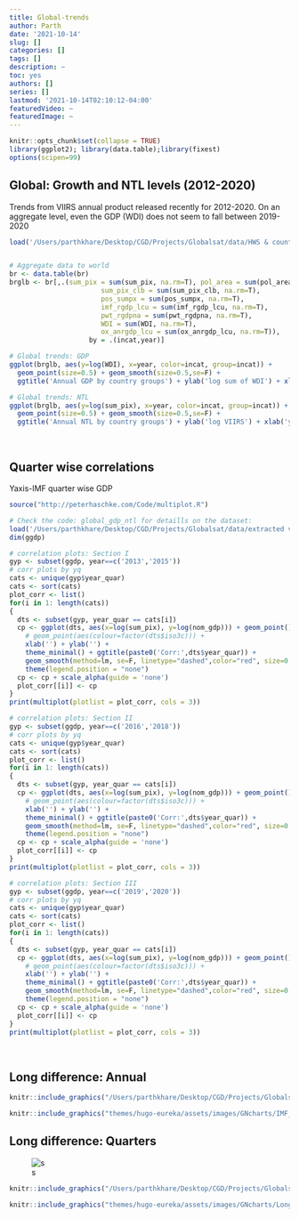 ```yaml
---
title: Global-trends
author: Parth
date: '2021-10-14'
slug: []
categories: []
tags: []
description: ~
toc: yes
authors: []
series: []
lastmod: '2021-10-14T02:10:12-04:00'
featuredVideo: ~
featuredImage: ~
---
```



```r
knitr::opts_chunk$set(collapse = TRUE)
library(ggplot2); library(data.table);library(fixest)
options(scipen=99)
```

## Global: Growth and NTL levels (2012-2020)
Trends from VIIRS annual product released recently for 2012-2020.
On an aggregate level, even the GDP (WDI) does not seem to fall between 2019-2020

```r
load('/Users/parthkhare/Desktop/CGD/Projects/Globalsat/data/HWS & country level/country_year regdata/Ctyr_Jul1_BaseregHML.RData')


# Aggregate data to world
br <- data.table(br)
brglb <- br[,.(sum_pix = sum(sum_pix, na.rm=T), pol_area = sum(pol_area, na.rm=T),
                       sum_pix_clb = sum(sum_pix_clb, na.rm=T), 
                       pos_sumpx = sum(pos_sumpx, na.rm=T),
                       imf_rgdp_lcu = sum(imf_rgdp_lcu, na.rm=T), 
                       pwt_rgdpna = sum(pwt_rgdpna, na.rm=T),
                       WDI = sum(WDI, na.rm=T), 
                       ox_anrgdp_lcu = sum(ox_anrgdp_lcu, na.rm=T)),
                    by = .(incat,year)]

# Global trends: GDP
ggplot(brglb, aes(y=log(WDI), x=year, color=incat, group=incat)) + 
  geom_point(size=0.5) + geom_smooth(size=0.5,se=F) + 
  ggtitle('Annual GDP by country groups') + ylab('log sum of WDI') + xlab('years') 

# Global trends: NTL
ggplot(brglb, aes(y=log(sum_pix), x=year, color=incat, group=incat)) + 
  geom_point(size=0.5) + geom_smooth(size=0.5,se=F) + 
  ggtitle('Annual NTL by country groups') + ylab('log VIIRS') + xlab('years') 
```


&nbsp;
&nbsp;

## Quarter wise correlations

Yaxis-IMF quarter wise GDP

```r
source("http://peterhaschke.com/Code/multiplot.R")

# Check the code: global_gdp_ntl for detaills on the dataset:
load('/Users/parthkhare/Desktop/CGD/Projects/Globalsat/data/extracted viirs/compiled global ntl/Global GDP quarter/IMFGDP_VRSmon_q.RData')
dim(ggdp)

# correlation plots: Section I
gyp <- subset(ggdp, year==c('2013','2015'))
# corr plots by yq
cats <- unique(gyp$year_quar)
cats <- sort(cats)
plot_corr <- list()
for(i in 1: length(cats))
{
  dts <- subset(gyp, year_quar == cats[i])
  cp <- ggplot(dts, aes(x=log(sum_pix), y=log(nom_gdp))) + geom_point() +
    # geom_point(aes(colour=factor(dts$iso3c))) +
    xlab('') + ylab('') +
    theme_minimal() + ggtitle(paste0('Corr:',dts$year_quar)) +
    geom_smooth(method=lm, se=F, linetype="dashed",color="red", size=0.35) +
    theme(legend.position = "none")
  cp <- cp + scale_alpha(guide = 'none')
  plot_corr[[i]] <- cp
}
print(multiplot(plotlist = plot_corr, cols = 3))

# correlation plots: Section II
gyp <- subset(ggdp, year==c('2016','2018'))
# corr plots by yq
cats <- unique(gyp$year_quar)
cats <- sort(cats)
plot_corr <- list()
for(i in 1: length(cats))
{
  dts <- subset(gyp, year_quar == cats[i])
  cp <- ggplot(dts, aes(x=log(sum_pix), y=log(nom_gdp))) + geom_point() +
    # geom_point(aes(colour=factor(dts$iso3c))) +
    xlab('') + ylab('') +
    theme_minimal() + ggtitle(paste0('Corr:',dts$year_quar)) +
    geom_smooth(method=lm, se=F, linetype="dashed",color="red", size=0.35) +
    theme(legend.position = "none")
  cp <- cp + scale_alpha(guide = 'none')
  plot_corr[[i]] <- cp
}
print(multiplot(plotlist = plot_corr, cols = 3))

# correlation plots: Section III
gyp <- subset(ggdp, year==c('2019','2020'))
# corr plots by yq
cats <- unique(gyp$year_quar)
cats <- sort(cats)
plot_corr <- list()
for(i in 1: length(cats))
{
  dts <- subset(gyp, year_quar == cats[i])
  cp <- ggplot(dts, aes(x=log(sum_pix), y=log(nom_gdp))) + geom_point() +
    # geom_point(aes(colour=factor(dts$iso3c))) +
    xlab('') + ylab('') +
    theme_minimal() + ggtitle(paste0('Corr:',dts$year_quar)) +
    geom_smooth(method=lm, se=F, linetype="dashed",color="red", size=0.35) +
    theme(legend.position = "none")
  cp <- cp + scale_alpha(guide = 'none')
  plot_corr[[i]] <- cp
}
print(multiplot(plotlist = plot_corr, cols = 3))

```

&nbsp;
&nbsp;


## Long difference: Annual


```r
knitr::include_graphics("/Users/parthkhare/Desktop/CGD/Projects/Globalsat/VRS-Eu/themes/hugo-eureka/assets/images/GNcharts/IMF_WEO_NL.png")

knitr::include_graphics("themes/hugo-eureka/assets/images/GNcharts/IMF_WEO_NL.png")
```

## Long difference: Quarters
![s](themes/hugo-eureka/assets/images/GNcharts/Longdiff_quar.png)

```r
knitr::include_graphics("/Users/parthkhare/Desktop/CGD/Projects/Globalsat/VRS-Eu/themes/hugo-eureka/assets/images/GNcharts/Longdiff_quar.png")

knitr::include_graphics("themes/hugo-eureka/assets/images/GNcharts/Longdiff_quar.png")
```
